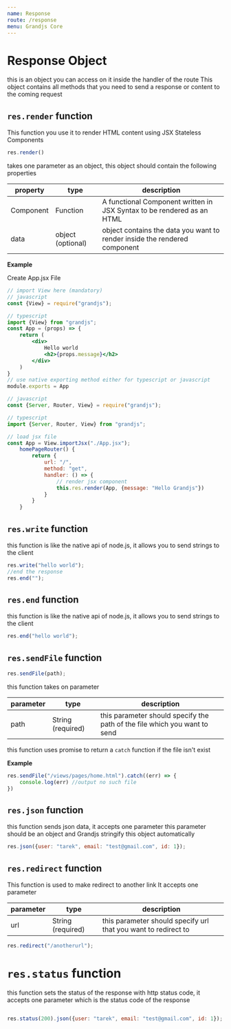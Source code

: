 ```yaml
---
name: Response
route: /response
menu: Grandjs Core
---
```


# Response Object

this is an object you can access on it inside the handler of the route
This object contains all methods that you need to send a response or content to the coming request

## ``res.render`` function

This function you use it to render HTML content using JSX Stateless Components

```javascript
res.render()
```
takes one parameter as an object, this object should contain the following properties

| property  |  type | description |
|---|---|---|
|  Component |  Function | A functional Component written in JSX Syntax to be rendered as an HTML|
| data  | object (optional)  | object contains the data you want to render inside the rendered component

**Example**

Create App.jsx File
```jsx
// import View here (mandatory)
// javascript
const {View} = require("grandjs");

// typescript
import {View} from "grandjs";
const App = (props) => {
    return (
        <div>
            Hello world
            <h2>{props.message}</h2>
        </div>
    )
}
// use native exporting method either for typescript or javascript
module.exports = App
```

```javascript
// javascript
const {Server, Router, View} = require("grandjs");

// typescript
import {Server, Router, View} from "grandjs";

// load jsx file
const App = View.importJsx("./App.jsx");
    homePageRouter() {
        return {
            url: "/",
            method: "get",
            handler: () => {
                // render jsx component
                this.res.render(App, {message: "Hello Grandjs"})
            }
        }
    }
```

## ``res.write`` function

this function is like the native api of node.js, it allows you to send strings to the client

```javascript
res.write("hello world");
//end the response
res.end("");
```

## ``res.end`` function
this function is like the native api of node.js, it allows you to send strings to the client

```javascript
res.end("hello world");
```


## ``res.sendFile`` function
```javascript
res.sendFile(path);
```
this function takes on parameter

|parameter   |  type | description  |
|---|---|---|
|  path |  String (required) | this parameter should specify the path of the file which you want to send |

this function uses promise to return a ``catch`` function if the file isn't exist

**Example**

```javascript
res.sendFile("/views/pages/home.html").catch((err) => {
    console.log(err) //output no such file
})
```

## ``res.json`` function

this function sends json data, it accepts one parameter this parameter should be an object and Grandjs stringify this object automatically

```javascript
res.json({user: "tarek", email: "test@gmail.com", id: 1});
```

## ``res.redirect`` function
This function is used to make redirect to another link
It accepts one parameter

|parameter   |  type | description  |
|---|---|---|
|  url |  String (required) | this parameter should specify url that you want to redirect to |

```javascript
res.redirect("/anotherurl");
```

# ``res.status`` function
this function sets the status of the response with http status code, it accepts one parameter which is the status code of the response

```javascript

res.status(200).json({user: "tarek", email: "test@gmail.com", id: 1});
```
